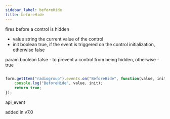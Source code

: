 ```yaml
---
sidebar_label: beforeHide
title: beforeHide
---
```



          


<Short>
 fires before a control is hidden
 


</Short>



- value     string     the current value of the control
- init      boolean     true, if the event is triggered on the control initialization, otherwise false


param   boolean     false - to prevent a control from being hidden, otherwise - true


~~~js

form.getItem("radiogroup").events.on("BeforeHide", function(value, init) {
    console.log("BeforeHide", value, init);
    return true;
});


~~~
 api_event

<Descr>



</Descr>


 added in v7.0
